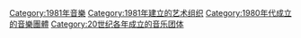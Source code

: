 {{Commons cat|Musical groups established in 1981}}
{{Cat topic in year|topic=成立的音樂團體|year=1981}}

[[Category:1981年音樂|Category:1981年音樂]]
[[Category:1981年建立的艺术组织|Category:1981年建立的艺术组织]]
[[Category:1980年代成立的音樂團體|Category:1980年代成立的音樂團體]]
[[Category:20世纪各年成立的音乐团体|Category:20世纪各年成立的音乐团体]]